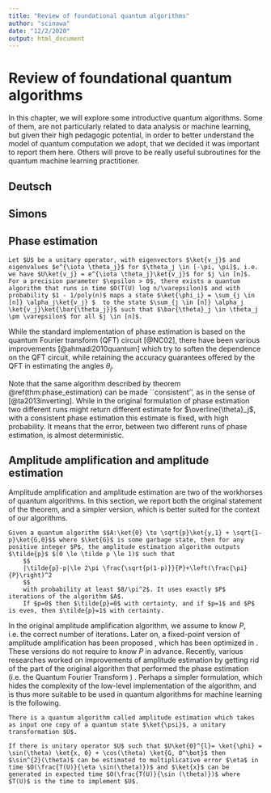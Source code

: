 ```yaml
---
title: "Review of foundational quantum algorithms"
author: "scinawa"
date: "12/2/2020"
output: html_document
---
```


# Review of foundational quantum algorithms
In this chapter, we will explore some introductive quantum algorithms. Some of them, are not particularly related to data analysis or machine learning, but given their high pedagogic potential, in order to better understand the model of quantum computation we adopt, that we decided it was important to report them here. Others will prove to be really useful subroutines for the quantum machine learning practitioner. 

## Deutsch
<!-- TODO -->

## Simons
<!-- TODO -->

<!--
# TODO Add notes and links on first quantum algorithms (Deutsch, and the likes)
# It seems that there are plenty of resources to understand quantum algos like
# Simon's, Grover, Deutsch, and so on, and this is not the scope of this website. 
# Nevertheless, some brief description of the result (preferably in the form of a theorem)
# can be a good exercise for a student. 
# labels: help wanted, good first issue
-->


## Phase estimation {#section:phaseestimation}

<!--
# TODO Improve QFT part with other non-Fourier transform (wavelet, fourier on groups..)
# It would be cool to have some non-trivial facts about the QFT 
# (like how to see it as a mapping between elements of a group to a Hilbert space).
# But also it would be even better to have more quantum transform, like the Wavelet transfrom.
# This can be really helpful in the context of group-theoretical machine learning.
# labels: good first issue, help wanted, enhancement
-->


```theorem
Let $U$ be a unitary operator, with eigenvectors $\ket{v_j}$ and eigenvalues $e^{\iota \theta_j}$ for $\theta_j \in [-\pi, \pi]$, i.e. we have $U\ket{v_j} = e^{\iota \theta_j}\ket{v_j}$ for $j \in [n]$. For a precision parameter $\epsilon > 0$, there exists a quantum algorithm that runs in time $O(T(U) log n/\varepsilon)$ and with probability $1 - 1/poly(n)$ maps a state $\ket{\phi_i} = \sum_{j \in [n]} \alpha_j\ket{v_j} $  to the state $\sum_{j \in [n]} \alpha_j \ket{v_j}\ket{\bar{\theta_j}}$ such that $\bar{\theta}_j \in \theta_j \pm \varepsilon$ for all $j \in [n]$.
```

While the standard implementation of phase estimation is based on the quantum Fourier transform (QFT) circuit [@NC02], there have been various improvements [@ahmadi2010quantum] which try to soften the dependence on the QFT circuit, while retaining the accuracy guarantees offered by the QFT in estimating the angles $\theta_j$.
\paragraph{Remark.} Note that the same algorithm described by theorem \@ref(thm:phase_estimation) can be made ``consistent'', as in the sense of [@ta2013inverting]. While in the original formulation of phase estimation two different runs might return different estimate for $\overline{\theta}_j$, with a consistent phase estimation this estimate is fixed, with high probability. It means that the error, between two different runs of phase estimation, is almost deterministic.



## Amplitude amplification and amplitude estimation
Amplitude amplification and amplitude estimation are two of the workhorses of quantum algorithms. In this section, we report both the original statement of the theorem, and a simpler version, which is better suited for the context of our algorithms.

```theorem
Given a quantum algorithm $$A:\ket{0} \to \sqrt{p}\ket{y,1} + \sqrt{1-p}\ket{G,0}$$ where $\ket{G}$ is some garbage state, then for any positive integer $P$, the amplitude estimation algorithm outputs $\tilde{p}$ $(0 \le \tilde p \le 1)$ such that
	$$
	|\tilde{p}-p|\le 2\pi \frac{\sqrt{p(1-p)}}{P}+\left(\frac{\pi}{P}\right)^2
	$$
	with probability at least $8/\pi^2$. It uses exactly $P$ iterations of the algorithm $A$.
	If $p=0$ then $\tilde{p}=0$ with certainty, and if $p=1$ and $P$ is even, then $\tilde{p}=1$ with certainty.
```

In the original amplitude amplification algorithm, we assume to know $P$, i.e. the correct number of iterations. Later on, a fixed-point version of amplitude amplification has been proposed  \cite{grover2005fixed}, which has been optimized in \cite{yoder2014fixed}. These versions do not require to know $P$ in advance. Recently, various researches worked on improvements of amplitude estimation by getting rid of the part of the original algorithm that performed the phase estimation (i.e. the Quantum Fourier Transform \cite{NC02}) \cite{grinko2019iterative, aaronson2020quantum}. Perhaps a simpler formulation, which hides the complexity of the low-level implementation of the algorithm, and is thus more suitable to be used in quantum algorithms for machine learning is the following.

```theorem
There is a quantum algorithm called amplitude estimation which takes as input one copy of a quantum state $\ket{\psi}$, a unitary transformation $U$. 
```



```lemma
If there is unitary operator $U$ such that $U\ket{0}^{l}= \ket{\phi} = \sin(\theta) \ket{x, 0} + \cos(\theta) \ket{G, 0^\bot}$ then  $\sin^{2}(\theta)$ can be estimated to multiplicative error $\eta$ in time $O(\frac{T(U)}{\eta \sin(\theta)})$ and $\ket{x}$ can be generated in expected time $O(\frac{T(U)}{\sin (\theta)})$ where $T(U)$ is the time to implement $U$.
```


